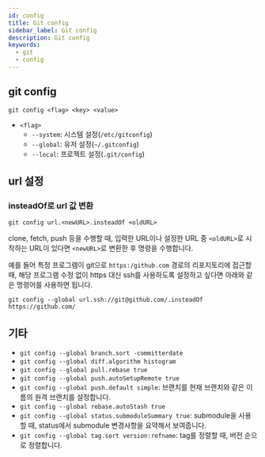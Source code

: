```yaml
---
id: config
title: Git config
sidebar_label: Git config
description: Git config
keywords:
  - git
  - config
---
```


## git config

```shell
git config <flag> <key> <value>
```

- `<flag>`
  - `--system`: 시스템 설정(`/etc/gitconfig`)
  - `--global`: 유저 설정(`~/.gitconfig`)
  - `--local`: 프로젝트 설정(`.git/config`)

## url 설정

### insteadOf로 url 값 변환

```shell
git config url.<newURL>.insteadOf <oldURL>
```

clone, fetch, push 등을 수행할 때, 입력한 URL이나 설정한 URL 중 `<oldURL>`로 시작하는 URL이 있다면 `<newURL>`로 변환한 후 명령을 수행합니다.

예를 들어 특정 프로그램이 git으로 `https:/github.com` 경로의 리포지토리에 접근할 때, 해당 프로그램 수정 없이 https 대신 ssh를 사용하도록 설정하고 싶다면 아래와 같은 명령어를 사용하면 됩니다.

```shell
git config --global url.ssh://git@github.com/.insteadOf https://github.com/
```

## 기타

- `git config --global branch.sort -committerdate`
- `git config --global diff.algorithm histogram`
- `git config --global pull.rebase true`
- `git config --global push.autoSetupRemote true`
- `git config --global push.default simple`: 브랜치를 현재 브랜치와 같은 이름의 원격 브랜치를 설정합니다.
- `git config --global rebase.autoStash true`
- `git config --global status.submoduleSummary true`: submodule을 사용할 때, status에서 submodule 변경사항을 요약해서 보여줍니다.
- `git config --global tag.sort version:refname`: tag를 정렬할 때, 버전 순으로 정렬합니다.
